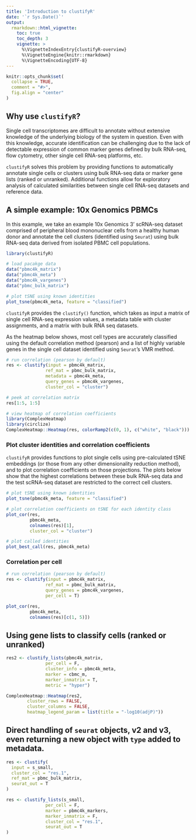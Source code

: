 ```yaml
---
title: 'Introduction to clustifyR'
date: '`r Sys.Date()`'
output:
  rmarkdown::html_vignette:
    toc: true
    toc_depth: 3
    vignette: >
      %\VignetteIndexEntry{clustifyR-overview}
      %\VignetteEngine{knitr::rmarkdown}
      %\VignetteEncoding{UTF-8}
---
```


```r
knitr::opts_chunk$set(
  collapse = TRUE,
  comment = "#>",
  fig.align = "center"
)
```

## Why use `clustifyR`?

Single cell transcriptomes are difficult to annotate without extensive knowledge of the underlying biology of the system in question. Even with this knowledge, accurate identification can be challenging due to the lack of detectable expression of common marker genes defined by bulk RNA-seq, flow cytometry, other single cell RNA-seq platforms, etc.

`clustifyR` solves this problem by providing functions to automatically annotate single cells or clusters using bulk RNA-seq data or marker gene lists (ranked or unranked). Additional functions allow for exploratory analysis of calculated similarities between single cell RNA-seq datasets and reference data.

## A simple example: 10x Genomics PBMCs

In this example, we take an example 10x Genomics 3' scRNA-seq dataset comprised of peripheral blood mononuclear cells from a healthy human donor and annotate the cell clusters (identified using `Seurat`) using bulk RNA-seq data derived from isolated PBMC cell populations. 

```r
library(clustifyR)

# load pacakge data
data("pbmc4k_matrix")
data("pbmc4k_meta")
data("pbmc4k_vargenes")
data("pbmc_bulk_matrix")

# plot tSNE using known identities
plot_tsne(pbmc4k_meta, feature = "classified")
```

`clustifyR` provides the `clustify()` function, which takes as input a matrix of single cell RNA-seq expression values, a metadata table with cluster assignments, and a matrix with bulk RNA seq datasets. 

As the heatmap below shows, most cell types are accurately classified using the default correlation method (pearson) and a list of highly variable genes in the single cell dataset identified using `Seurat`'s VMR method.

```r
# run correlation (pearson by default)
res <- clustify(input = pbmc4k_matrix,
               ref_mat = pbmc_bulk_matrix,
               metadata = pbmc4k_meta,
               query_genes = pbmc4k_vargenes,
               cluster_col = "cluster")

# peek at correlation matrix
res[1:5, 1:5]

# view heatmap of correlation coefficients
library(ComplexHeatmap)
library(circlize)
ComplexHeatmap::Heatmap(res, colorRamp2(c(0, 1), c("white", "black")))
```

### Plot cluster identities and correlation coefficients

`clustifyR` provides functions to plot single cells using pre-calculated tSNE embeddings (or those from any other dimensionality reduction method), and to plot correlation coefficients on those projections. The plots below show that the highest correlations between these bulk RNA-seq data and the test scRNA-seq dataset are restricted to the correct cell clusters.

```r
# plot tSNE using known identities
plot_tsne(pbmc4k_meta, feature = "classified")

# plot correlation coefficients on tSNE for each identity class
plot_cor(res,
         pbmc4k_meta,
         colnames(res)[1],
         cluster_col = "cluster")

# plot called identities
plot_best_call(res, pbmc4k_meta)
```

### Correlation per cell

```r
# run correlation (pearson by default)
res <- clustify(input = pbmc4k_matrix,
               ref_mat = pbmc_bulk_matrix,
               query_genes = pbmc4k_vargenes,
               per_cell = T)

plot_cor(res,
         pbmc4k_meta,
         colnames(res)[c(1, 5)])
```

## Using gene lists to classify cells (ranked or unranked)

```r
res2 <- clustify_lists(pbmc4k_matrix,
               per_cell = F,
               cluster_info = pbmc4k_meta,
               marker = cbmc_m,
               marker_inmatrix = T,
               metric = "hyper")

ComplexHeatmap::Heatmap(res2, 
        cluster_rows = FALSE, 
        cluster_columns = FALSE, 
        heatmap_legend_param = list(title = "-log10(adjP)"))
```


## Direct handling of `seurat` objects, v2 and v3, even returning a new object with `type` added to metadata.

```r
res <- clustify(
  input = s_small,
  cluster_col = "res.1",
  ref_mat = pbmc_bulk_matrix,
  seurat_out = T
)

res <- clustify_lists(s_small,
               per_cell = F,
               marker = pbmc4k_markers,
               marker_inmatrix = F,
               cluster_col = "res.1",
               seurat_out = T
)
```
